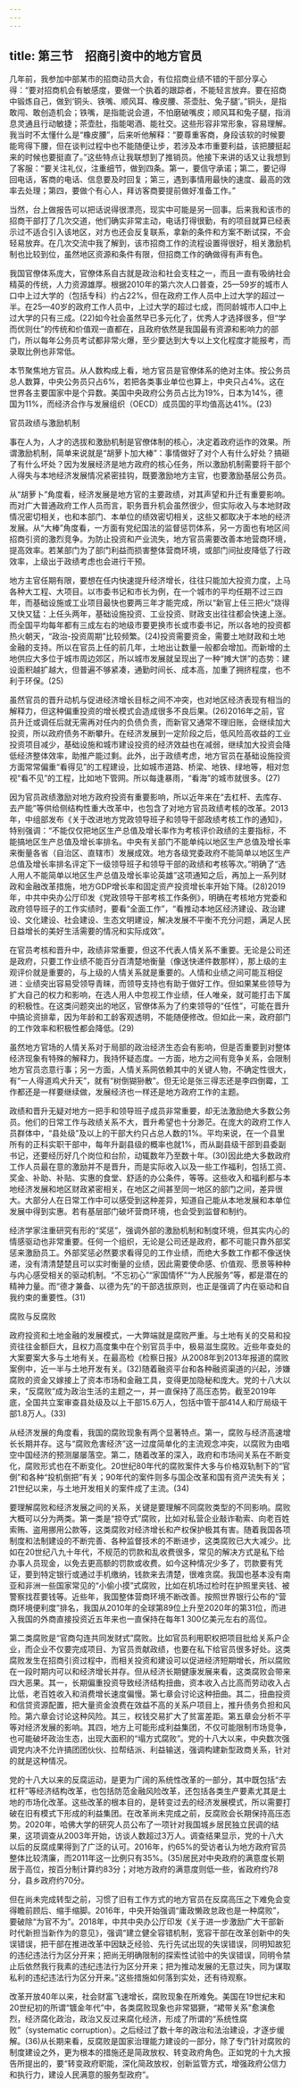 ```yaml
---
---
---
```

title: 第三节　招商引资中的地方官员
---




几年前，我参加中部某市的招商动员大会，有位招商业绩不错的干部分享心得：“要对招商机会有敏感度，要做一个执着的跟踪者，不能轻言放弃。要在招商中锻炼自己，做到‘铜头、铁嘴、顺风耳、橡皮腰、茶壶肚、兔子腿’。”铜头，是指敢闯、敢创造机会；铁嘴，是指能说会道，不怕磨破嘴皮；顺风耳和兔子腿，指消息灵通且行动敏捷；茶壶肚，指能喝酒、能社交。这些形容非常形象，容易理解。我当时不太懂什么是“橡皮腰”，后来听他解释：“要尊重客商，身段该软的时候要能弯得下腰，但在谈判过程中也不能随便让步，若涉及本市重要利益，该把腰挺起来的时候也要挺直了。”这些特点让我联想到了推销员。他接下来讲的话又让我想到了客服：“要关注礼仪，注重细节，做到四条。第一，要信守承诺；第二，要记得回电话，客商的电话、信息要及时回复；第三，遇到事情用最快的速度、最高的效率去处理；第四，要做个有心人，拜访客商要提前做好准备工作。”

当然，台上做报告可以把话说得很漂亮，现实中可能是另一回事。后来我和该市的招商干部打了几次交道，他们确实非常主动，电话打得很勤，有的项目就算已经表示过不适合引入该地区，对方也还会反复联系，拿新的条件和方案不断试探，不会轻易放弃。在几次交流中我了解到，该市招商工作的流程设置得很好，相关激励机制也比较到位，虽然地区资源和条件有限，但招商工作的确做得有声有色。

我国官僚体系庞大，官僚体系自古就是政治和社会支柱之一，而且一直有吸纳社会精英的传统，人力资源雄厚。根据2010年的第六次人口普查，25—59岁的城市人口中上过大学的（包括专科）约占22%，但在政府工作人员中上过大学的超过一半。在25—40岁的政府工作人员中，上过大学的超过七成，而同龄城市人口中上过大学的只有三成。(22)如今社会虽然早已多元化了，优秀人才选择很多，但“学而优则仕”的传统和价值观一直都在，且政府依然是我国最有资源和影响力的部门，所以每年公务员考试都非常火爆，至少要达到大专以上文化程度才能报考，而录取比例也非常低。

本节聚焦地方官员。从人数构成上看，地方官员是官僚体系的绝对主体。按公务员总人数算，中央公务员只占6%，若把各类事业单位也算上，中央只占4%。这在世界各主要国家中是个异数。美国中央政府公务员占比为19%，日本为14%，德国为11%，而经济合作与发展组织（OECD）成员国的平均值高达41%。(23)





官员政绩与激励机制


事在人为，人才的选拔和激励机制是官僚体制的核心，决定着政府运作的效果。所谓激励机制，简单来说就是“胡萝卜加大棒”：事情做好了对个人有什么好处？搞砸了有什么坏处？因为发展经济是地方政府的核心任务，所以激励机制需要将干部个人得失与本地经济发展情况紧密挂钩，既要激励地方主官，也要激励基层公务员。

从“胡萝卜”角度看，经济发展是地方官的主要政绩，对其声望和升迁有重要影响。而对广大普通政府工作人员而言，职务晋升机会虽然很少，但实际收入与本地财政情况密切相关，也和本部门、本单位的绩效密切相关，这些又都取决于本地的经济发展。从“大棒”角度看，一方面有党纪国法的监督惩罚体系，另一方面也有地区间招商引资的激烈竞争。为防止投资和产业流失，地方官员需要改善本地营商环境，提高效率。若某部门为了部门利益而损害整体营商环境，或部门间扯皮降低了行政效率，上级出于政绩考虑也会进行干预。

地方主官任期有限，要想在任内快速提升经济增长，往往只能加大投资力度，上马各种大工程、大项目。以市委书记和市长为例，在一个城市的平均任期不过三四年，而基础设施或工业项目最快也要两三年才能完成，所以“新官上任三把火”烧得又快又猛：上任头两年，基础设施投资、工业投资、财政支出往往都会快速上涨。而全国平均每年都有三成左右的地级市要更换市长或市委书记，所以各地的投资都热火朝天，“政治-投资周期”比较频繁。(24)投资需要资金，需要土地财政和土地金融的支持。所以在官员上任的前几年，土地出让数量一般都会增加。而新增的土地供应大多位于城市周边郊区，所以城市发展就呈现出了一种“摊大饼”的态势：建设面积越扩越大，但普遍不够紧凑，通勤时间长、成本高，加重了拥挤程度，也不利于环保。(25)

虽然官员的晋升动机与促进经济增长目标之间不冲突，也对地区经济表现有相当的解释力，但这种偏重投资的增长模式会造成很多不良后果。(26)2016年之前，官员升迁或调任后就无需再对任内的负债负责，而新官又通常不理旧账，会继续加大投资，所以政府债务不断攀升。在经济发展到一定阶段之后，低风险高收益的工业投资项目减少，基础设施和城市建设投资的经济效益也在减弱，继续加大投资会降低经济整体效率，助推产能过剩。此外，出于政绩考虑，地方官员在基础设施投资方面常常偏重“看得见”的工程建设，比如城市道路、桥梁、地铁、绿地等，相对忽视“看不见”的工程，比如地下管网。所以每逢暴雨，“看海”的城市就很多。(27)

因为官员政绩激励对地方政府投资有重要影响，所以近年来在“去杠杆、去库存、去产能”等供给侧结构性重大改革中，也包含了对地方官员政绩考核的改革。2013年，中组部发布《关于改进地方党政领导班子和领导干部政绩考核工作的通知》，特别强调：“不能仅仅把地区生产总值及增长率作为考核评价政绩的主要指标，不能搞地区生产总值及增长率排名。中央有关部门不能单纯以地区生产总值及增长率来衡量各省（自治区、直辖市）发展成效。地方各级党委政府不能简单以地区生产总值及增长率排名评定下一级领导班子和领导干部的政绩和考核等次。”明确了“选人用人不能简单以地区生产总值及增长率论英雄”这项通知之后，再加上一系列财政和金融改革措施，地方GDP增长率和固定资产投资增长率开始下降。(28)2019年，中共中央办公厅印发《党政领导干部考核工作条例》，明确在考核地方党委和政府领导班子的工作实绩时，要看“全面工作”，“看推动本地区经济建设、政治建设、文化建设、社会建设、生态文明建设，解决发展不平衡不充分问题，满足人民日益增长的美好生活需要的情况和实际成效”。

在官员考核和晋升中，政绩非常重要，但这不代表人情关系不重要。无论是公司还是政府，只要工作业绩不能百分百清楚地衡量（像送快递件数那样），那上级的主观评价就是重要的，与上级的人情关系就是重要的。人情和业绩之间可能互相促进：业绩突出容易受领导青睐，而领导支持也有助于做好工作。但如果某些领导为扩大自己的权力和影响，在选人用人中忽视工作业绩，任人唯亲，就可能打击下属的积极性。在这类问题突出的地区，官僚体系为了约束领导的“任性”，可能在晋升中搞论资排辈，因为年龄和工龄客观透明，不能随便修改。但如此一来，政府部门的工作效率和积极性都会降低。(29)

虽然地方官场的人情关系对于局部的政治经济生态会有影响，但是否重要到对整体经济现象有特殊的解释力，我持怀疑态度。一方面，地方之间有竞争关系，会限制地方官员恣意行事；另一方面，人情关系网依赖其中的关键人物，不确定性很大，有“一人得道鸡犬升天”，就有“树倒猢狲散”。但无论是张三得志还是李四倒霉，工作都还是一样要继续做，发展经济也一样还是地方政府工作的主题。

政绩和晋升无疑对地方一把手和领导班子成员非常重要，却无法激励绝大多数公务员。他们的日常工作与政绩关系不大，晋升希望也十分渺茫。在庞大的政府工作人员群体中，“县处级”及以上的干部大约只占总人数的1%。平均来说，在一个县里所有的正科实职干部中，每年升副县级的概率也就1%，而从副县级干部到县委副书记，还要经历好几个岗位和台阶，动辄数年乃至数十年。(30)因此绝大多数政府工作人员最在意的激励并不是晋升，而是实际收入以及一些工作福利，包括工资、奖金、补助、补贴、实惠的食堂、舒适的办公条件，等等。这些收入和福利都与本地经济发展和地区财政紧密相关，在地区之间甚至同一地区的部门之间，差异很大。大部分人在日常工作中可以感受到这种差异，知道自己能从本地发展和本单位发展中得到实惠。若有基层部门破坏营商环境，也会受到监督和制约。

经济学家注重研究有形的“奖惩”，强调外部的激励机制和制度环境，但其实内心的情感驱动也非常重要。任何一个组织，无论是公司还是政府，都不可能只靠外部奖惩来激励员工。外部奖惩必然要求看得见的工作业绩，而绝大多数工作都不像送快递，没有清清楚楚且可以实时衡量的业绩，因此需要使命感、价值观、愿景等种种与内心感受相关的驱动机制。“不忘初心”“家国情怀”“为人民服务”等，都是潜在的精神力量。而“德才兼备、以德为先”的干部选拔原则，也正是强调了内在驱动和自我约束的重要性。(31)





腐败与反腐败


政府投资和土地金融的发展模式，一大弊端就是腐败严重。与土地有关的交易和投资往往金额巨大，且权力高度集中在个别官员手中，极易滋生腐败。近些年查处的大案要案大多与土地有关。在最高检《检察日报》从2008年到2013年报道的腐败案例中，近一半与土地开发有关。(32)随着融资平台和各种融资渠道的兴起，涉嫌腐败的资金又嫁接上了资本市场和金融工具，变得更加隐秘和庞大。党的十八大以来，“反腐败”成为政治生活的主题之一，并一直保持了高压态势。截至2019年底，全国共立案审查县处级及以上干部15.6万人，包括中管干部414人和厅局级干部1.8万人。(33)

从经济发展的角度看，我国的腐败现象有两个显著特点。第一，腐败与经济高速增长长期并存。这与“腐败危害经济”这一过度简单化的主流观念冲突，以腐败为由唱空中国经济的预测屡屡落空。第二，随着改革的深入，政府和市场间关系在不断变化，腐败形式也在不断变化。20世纪80年代的腐败案件大多与价格双轨制下的“官倒”和各种“投机倒把”有关；90年代的案件则多与国企改革和国有资产流失有关；21世纪以来，与土地开发相关的案件成了主流。(34)

要理解腐败和经济发展之间的关系，关键是要理解不同腐败类型的不同影响。腐败大概可以分为两类。第一类是“掠夺式”腐败，比如对私营企业敲诈勒索、向老百姓索贿、盗用挪用公款等，这类腐败对经济增长和产权保护极其有害。随着我国各项制度和法制建设的不断完善、各种监督技术的不断进步，这类腐败已大大减少。比如在20世纪八九十年代，不规范的罚款和乱收费很多，常见的解决方式是私下给办事人员现金，以免去更高额的罚款或收费。如今这种情况少多了，罚款要有凭证，要到特定银行或通过手机缴纳，钱款来去清楚，很难贪腐。我国也基本没有南亚和非洲一些国家常见的“小偷小摸”式腐败，比如在机场过检时在护照里夹钱、被警察找茬要钱等。近些年，我国整体营商环境不断改善。按照世界银行公布的“营商环境便利度”排名，我国从2010年的全球第89位上升至2020年的第31位，而进入我国的外商直接投资近五年来也一直保持在每年1 300亿美元左右的高位。

第二类腐败是“官商勾连共同发财式”腐败。比如官员利用职权把项目批给关系户企业，而企业不仅要完成项目、为官员贡献政绩，也要在私下给官员很多好处。这类腐败发生在招商引资过程中，而相关投资和建设可以促进经济短期增长，所以腐败在一段时期内可以和经济增长并存。但从经济长期健康发展来看，这类腐败会带来四大恶果。其一，长期偏重投资导致经济结构扭曲，资本收入占比高而劳动收入占比低，老百姓收入和消费增长速度偏慢。第七章会讨论这种扭曲。其二，扭曲投资和信贷资源配置，把大量资金浪费在效益不高的关系户项目上，推升债务负担和风险。第六章会讨论这种风险。其三，权钱交易扩大了贫富差距。第五章会分析不平等对经济发展的影响。其四，地方上可能形成利益集团，不仅可能限制市场竞争，也可能破坏政治生态，出现大面积的“塌方式腐败”。党的十八大以来，中央数次强调党内决不允许搞团团伙伙、拉帮结派、利益输送，强调构建新型政商关系，针对的就是这种情况。

党的十八大以来的反腐运动，是更为广阔的系统性改革的一部分，其中既包括“去杠杆”等经济结构改革，也包括防范金融风险改革，还包括各类生产要素尤其是土地的市场化改革。这些改革的根本目的，是转变过去的经济发展模式，所以需要打破在旧有模式下形成的利益集团。在改革尚未完成之前，反腐败会长期保持高压态势。2020年，哈佛大学的研究人员公布了一项针对我国城乡居民独立民调的结果，这项调查从2003年开始，访谈人数超过3万人。调查结果显示，党的十八大以后的反腐成果得到了广泛的认可。2016年，约65%的受访者认为地方政府官员整体比较清廉，而2011年这一比例只有35%。(35)居民对中央政府的满意度长期居于高位，按百分制计算约83分；对地方政府的满意度则低一些，省政府约78分，县乡政府约70分。

但在尚未完成转型之前，习惯了旧有工作方式的地方官员在反腐高压之下难免会变得瞻前顾后、缩手缩脚。2016年，中央开始强调“庸政懒政怠政也是一种腐败”，要破除“为官不为”。2018年，中共中央办公厅印发《关于进一步激励广大干部新时代新担当新作为的意见》，强调“建立健全容错机制，宽容干部在改革创新中的失误错误，把干部在推进改革中因缺乏经验、先行先试出现的失误错误，同明知故犯的违纪违法行为区分开来；把尚无明确限制的探索性试验中的失误错误，同明令禁止后依然我行我素的违纪违法行为区分开来；把为推动发展的无意过失，同为谋取私利的违纪违法行为区分开来。”这些措施如何落到实处，还有待观察。

改革开放40年以来，社会财富飞速增长，腐败现象在所难免。美国在19世纪末和20世纪初的所谓“镀金年代”中，各类腐败现象也非常猖獗，“裙带关系”愈演愈烈，经济腐化政治，政治又反过来腐化经济，形成了所谓的“系统性腐败”（systematic corruption）。之后经过了数十年的政治和法治建设，才逐步缓解。(36)从长期来看，反腐败是国家治理能力建设的一部分，除了专门针对腐败的制度建设之外，更为根本的措施还是简政放权、转变政府角色。正如党的十九大报告所提出的，要“转变政府职能，深化简政放权，创新监管方式，增强政府公信力和执行力，建设人民满意的服务型政府”。